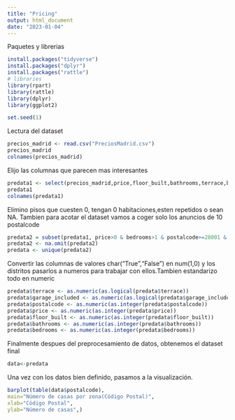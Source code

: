 ```yaml
---
title: "Pricing"
output: html_document
date: "2023-01-04"
---
```

Paquetes y librerias
```r
install.packages("tidyverse")
install.packages("dplyr")
install.packages("rattle")
# libraries
library(rpart)
library(rattle)
library(dplyr)
library(ggplot2)

set.seed(1)
```


Lectura del dataset 
```r
precios_madrid <- read.csv("PreciosMadrid.csv")
precios_madrid
colnames(precios_madrid)

```
Elijo las columnas que parecen mas interesantes
```r
predata1 <- select(precios_madrid,price,floor_built,bathrooms,terrace,bedrooms,postalcode,garage_included)
predata1
colnames(predata1)
```
Elimino pisos que cuesten 0, tengan 0 habitaciones,esten repetidos o sean NA. Tambien para acotar el dataset vamos a coger solo los anuncios de 10 postalcode
```r
predata2 = subset(predata1, price>0 & bedrooms>1 & postalcode>=28001 & postalcode<=28011)
predata2 <- na.omit(predata2)
predata <- unique(predata2)


```

Convertir las columnas de valores char("True","False") en num(1,0) y los distritos pasarlos a numeros para trabajar con ellos.Tambien estandarizo todo en numeric
```r
predata$terrace <- as.numeric(as.logical(predata$terrace))
predata$garage_included <- as.numeric(as.logical(predata$garage_included))
predata$postalcode <- as.numeric(as.integer(predata$postalcode))
predata$price <- as.numeric(as.integer(predata$price))
predata$floor_built <- as.numeric(as.integer(predata$floor_built))
predata$bathrooms <- as.numeric(as.integer(predata$bathrooms))
predata$bedrooms <- as.numeric(as.integer(predata$bedrooms))

```

Finalmente despues del preprocesamiento de datos, obtenemos el dataset final
```r
data<-predata

```


Una vez con los datos bien definido, pasamos a la visualización. 
```r
barplot(table(data$postalcode),
main="Número de casas por zona(Código Postal)",
xlab="Código Postal",
ylab="Número de casas",)
```





